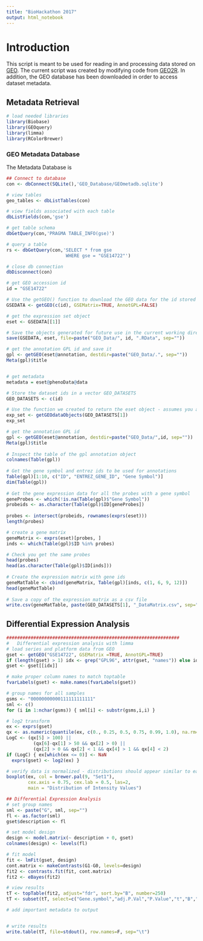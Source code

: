 ```yaml
---
title: "BioHackathon 2017"
output: html_notebook
---
```


# Introduction
This script is meant to be used for reading in and processing data stored on [GEO](https://www.ncbi.nlm.nih.gov/geo/). The current script was created by modifying code from [GEO2R](https://www.ncbi.nlm.nih.gov/geo/geo2r/). In addition, the GEO database has been downloaded in order to access dataset metadata.

## Metadata Retrieval
```r
# load needed libraries
library(Biobase)
library(GEOquery)
library(limma)
library(RColorBrewer)
```

### GEO Metadata Database
The Metadata Database is 
```r
## Connect to database
con <- dbConnect(SQLite(),'GEO_Database/GEOmetadb.sqlite')

# view tables
geo_tables <- dbListTables(con)

# view fields associated with each table
dbListFields(con,'gse')

# get table schema
dbGetQuery(con,'PRAGMA TABLE_INFO(gse)')

# query a table
rs <- dbGetQuery(con,'SELECT * from gse
                      WHERE gse = "GSE14722"')

# close db connection
dbDisconnect(con)
```

```r
# get GEO accession id
id = "GSE14722"

# Use the getGEO() function to download the GEO data for the id stored in x
GSEDATA <- getGEO(c(id), GSEMatrix=TRUE, AnnotGPL=FALSE)

# get the expression set object
eset <- GSEDATA[[1]]

# Save the objects generated for future use in the current working directory
save(GSEDATA, eset, file=paste("GEO_Data/", id, ".RData", sep=""))

# get the annotation GPL id and save it
gpl <- getGEO(eset@annotation, destdir=paste("GEO_Data/.", sep=""))
Meta(gpl)$title


# get metadata
metadata = eset@phenoData@data

# Store the dataset ids in a vector GEO_DATASETS
GEO_DATASETS <- c(id)

# Use the function we created to return the eset object - assumes you always want the first result
exp_set <- getGEOdataObjects(GEO_DATASETS[1])
exp_set 

# get the annotation GPL id
gpl <- getGEO(eset@annotation, destdir=paste("GEO_Data/",id, sep=""))
Meta(gpl)$title
 
# Inspect the table of the gpl annotation object
colnames(Table(gpl))
 
# Get the gene symbol and entrez ids to be used for annotations
Table(gpl)[1:10, c("ID", "ENTREZ_GENE_ID", "Gene Symbol")]
dim(Table(gpl))
 
# Get the gene expression data for all the probes with a gene symbol
geneProbes <- which(!is.na(Table(gpl)$"Gene Symbol"))
probeids <- as.character(Table(gpl)$ID[geneProbes])
 
probes <- intersect(probeids, rownames(exprs(eset)))
length(probes)

# create a gene matrix
geneMatrix <- exprs(eset)[probes, ]
inds <- which(Table(gpl)$ID %in% probes)

# Check you get the same probes
head(probes)
head(as.character(Table(gpl)$ID[inds]))
 
# Create the expression matrix with gene ids
geneMatTable <- cbind(geneMatrix, Table(gpl)[inds, c(1, 6, 9, 12)])
head(geneMatTable)
 
# Save a copy of the expression matrix as a csv file
write.csv(geneMatTable, paste(GEO_DATASETS[1], "_DataMatrix.csv", sep=""), row.names=T)
```

## Differential Expression Analysis

```r
################################################################
#   Differential expression analysis with limma
# load series and platform data from GEO
gset <- getGEO("GSE14722", GSEMatrix =TRUE, AnnotGPL=TRUE)
if (length(gset) > 1) idx <- grep("GPL96", attr(gset, "names")) else idx <- 1
gset <- gset[[idx]]

# make proper column names to match toptable 
fvarLabels(gset) <- make.names(fvarLabels(gset))

# group names for all samples
gsms <- "00000000000111111111111"
sml <- c()
for (i in 1:nchar(gsms)) { sml[i] <- substr(gsms,i,i) }

# log2 transform
ex <- exprs(gset)
qx <- as.numeric(quantile(ex, c(0., 0.25, 0.5, 0.75, 0.99, 1.0), na.rm=T))
LogC <- (qx[5] > 100) ||
          (qx[6]-qx[1] > 50 && qx[2] > 0) ||
          (qx[2] > 0 && qx[2] < 1 && qx[4] > 1 && qx[4] < 2)
if (LogC) { ex[which(ex <= 0)] <- NaN
  exprs(gset) <- log2(ex) }

# verify data is normalized - distributions should appear similar to each other
boxplot(ex, col = brewer.pal(9, "Set1"), 
        cex.axis = 0.75, cex.lab = 0.5, las=2,
        main = "Distribution of Intensity Values")

## Differential Expression Analysis
# set group names
sml <- paste("G", sml, sep="")
fl <- as.factor(sml)
gset$description <- fl

# set model design
design <- model.matrix(~ description + 0, gset)
colnames(design) <- levels(fl)

# fit model
fit <- lmFit(gset, design)
cont.matrix <- makeContrasts(G1-G0, levels=design)
fit2 <- contrasts.fit(fit, cont.matrix)
fit2 <- eBayes(fit2)

# view results
tT <- topTable(fit2, adjust="fdr", sort.by="B", number=250)
tT <- subset(tT, select=c("Gene.symbol","adj.P.Val","P.Value","t","B","logFC"))

# add important metadata to output


# write results
write.table(tT, file=stdout(), row.names=F, sep="\t")

```





